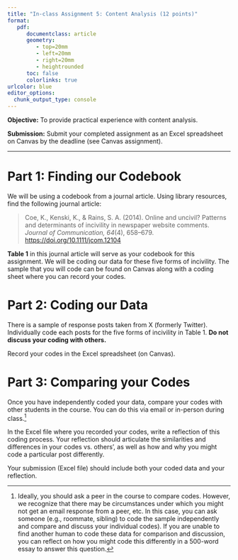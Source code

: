 ```yaml
---
title: "In-class Assignment 5: Content Analysis (12 points)"
format:
   pdf:
      documentclass: article
      geometry:
         - top=20mm
         - left=20mm
         - right=20mm
         - heightrounded
      toc: false
      colorlinks: true
urlcolor: blue
editor_options: 
  chunk_output_type: console
---
```


\vspace{-1cm}

**Objective:** To provide practical experience with content analysis.

**Submission:** Submit your completed assignment as an Excel spreadsheet on Canvas by the deadline (see Canvas assignment).

---

# Part 1: Finding our Codebook

We will be using a codebook from a journal article. Using library resources, find the following journal article:

> Coe, K., Kenski, K., & Rains, S. A. (2014). Online and uncivil? Patterns and determinants of incivility in newspaper website comments. *Journal of Communication, 64*(4), 658–679. [https://doi.org/10.1111/jcom.12104](https://doi.org/10.1111/jcom.12104)

**Table 1** in this journal article will serve as your codebook for this assignment. We will be coding our data for these five forms of incivility. The sample that you will code can be found on Canvas along with a coding sheet where you can record your codes.


# Part 2: Coding our Data

There is a sample of response posts taken from X (formerly Twitter). Individually code each posts for the five forms of incivility in Table 1. **Do not discuss your coding with others.**

Record your codes in the Excel spreadsheet (on Canvas).


# Part 3: Comparing your Codes

Once you have independently coded your data, compare your codes with other students in the course. You can do this via email or in-person during class.^[Ideally, you should ask a peer in the course to compare codes. However, we recognize that there may be circumstances under which you might not get an email response from a peer, etc. In this case, you can ask someone (e.g., roommate, sibling) to code the sample independently and compare and discuss your individual codes). If you are unable to find another human to code these data for comparison and discussion, you can reflect on how you might code this differently in a 500-word essay to answer this question.] 

In the Excel file where you recorded your codes, write a reflection of this coding process. Your reflection should articulate the similarities and differences in your codes vs. others', as well as how and why you might code a particular post differently.

Your submission (Excel file) should include both your coded data and your reflection.